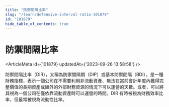 ```yaml
---
title: "防禦間隔比率"
slug: "/learn/defensive-interval-ratio-101879"
id: "101879"
hide_table_of_contents: true
---
```



# 防禦間隔比率

<ArticleMeta id={101879} updatedAt={'2023-09-26 13:58:58'} />
<div className='border-solid border-b border-t-0 my-4 border-[var(--ifm-color-gray-300)]' />

防禦間隔比率（DIR），又稱為防禦間隔期（DIP）或基本防禦間隔（BDI），是一種財務指標，表示一個公司在不需要利用非流動資產、無法在當前會計年度內獲得完整價值的長期資產或額外的外部財務資源的情況下可以運營的天數。或者，可以將其視為一個公司在僅依靠流動資產時可以運營的時間。DIR 有時被視為財務效率比率，但最常被視為流動性比率。
